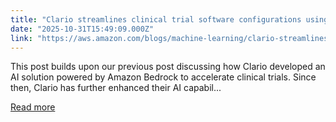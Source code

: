```yaml
---
title: "Clario streamlines clinical trial software configurations using Amazon Bedrock"
date: "2025-10-31T15:49:09.000Z"
link: "https://aws.amazon.com/blogs/machine-learning/clario-streamlines-clinical-trial-software-configurations-using-amazon-bedrock/"
---
```


This post builds upon our previous post discussing how Clario developed an AI solution powered by Amazon Bedrock to accelerate clinical trials. Since then, Clario has further enhanced their AI capabil...

[Read more](https://aws.amazon.com/blogs/machine-learning/clario-streamlines-clinical-trial-software-configurations-using-amazon-bedrock/)
